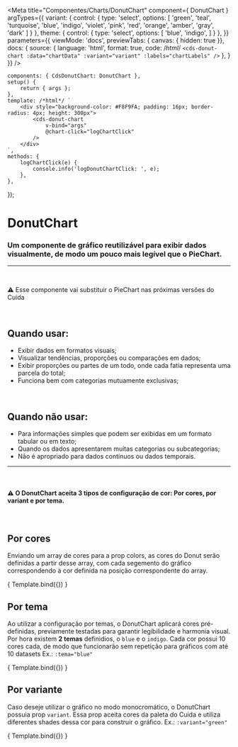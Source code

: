 
<Meta
	title="Componentes/Charts/DonutChart"
	component={ DonutChart }
	argTypes={{
		variant: {
			control: {
				type: 'select',
				options: [
				'green',
				'teal',
				'turquoise',
				'blue',
				'indigo',
				'violet',
				'pink',
				'red',
				'orange',
				'amber',
				'gray',
				'dark'
				]
			}
		},
		theme: {
			control: {
				type: 'select',
				options: [
				'blue',
				'indigo',
				]
			}
		},
	}}
	parameters={{
		viewMode: 'docs',
		previewTabs: { canvas: { hidden: true }},
		docs: {
			source: {
				language: 'html',
				format: true,
				code: /*html*/
`<cds-donut-chart
	:data="chartData"
	:variant="variant"
	:labels="chartLabels"
/>`
			},
		}
	}}
/>

	components: { CdsDonutChart: DonutChart },
	setup() {
		return { args };
	},
	template: /*html*/ `
		<div style="background-color: #F8F9FA; padding: 16px; border-radius: 4px; height: 300px">
			<cds-donut-chart
				v-bind="args"
				@chart-click="logChartClick"
			/>
		</div>
	`,
	methods: {
		logChartClick(e) {
			console.info('logDonutChartClick: ', e);
		},
	},
});

# DonutChart

### Um componente de gráfico reutilizável para exibir dados visualmente, de modo um pouco mais legível que o PieChart.
---
<br />

⚠️ Esse componente vai substituir o PieChart nas próximas versões do Cuida

<br />

## Quando usar:
- Exibir dados em formatos visuais;
- Visualizar tendências, proporções ou comparações em dados;
- Exibir proporções ou partes de um todo, onde cada fatia representa uma parcela do total;
- Funciona bem com categorias mutuamente exclusivas;

<br />

## Quando não usar:
- Para informações simples que podem ser exibidas em um formato tabular ou em texto;
- Quando os dados apresentarem muitas categorias ou subcategorias;
- Não é apropriado para dados contínuos ou dados temporais.

---

<br />

#### ⚠️ O DonutChart aceita 3 tipos de configuração de cor: Por cores, por variant e por tema.

<br />

## Por cores

Enviando um array de cores para a prop colors, as cores do Donut serão definidas
a partir desse array, com cada segemento do gráfico correspondendo à cor definida
na posição correspondente do array.

<Canvas>
	<Story
		name="DonutChart1"
		args={{
			labels: ['Janeiro','Fevereiro','Março', 'Abril', 'Maio'],
			colors: ['teal', 'violet', 'amber', 'blue', 'red'],
			data: [
				{
					name: 'Ecocardiograma',
					datasets: [
						{
							label: 'Exames realizados',
							data: [120, 220, 180, 20, 150],
						},
					]
				},
			],
	}}
>
	{ Template.bind({}) }
  </Story>
</Canvas>

<ArgsTable story="DonutChart2" />

<br />

## Por tema

Ao utilizar a configuração por temas, o DonutChart aplicará cores pré-definidas,
previamente testadas para garantir legibilidade e harmonia visual.
Por hora existem **2 temas** definidios, o `blue` e o `indigo`.
Cada cor possui 10 cores cada, de modo que funcionarão sem repetição para gráficos com até 10 datasets
Ex.: `:tema="blue"`

<Canvas>
	<Story
		name="DonutChart2"
		args={{
			labels: ['Janeiro','Fevereiro','Março', 'Abril', 'Maio'],
			theme:"blue",
			data: [
				{
					name: 'Ecocardiograma',
					datasets: [
						{
							label: 'Exames realizados',
							data: [120, 220, 180, 20, 150],
						},
					]
				},
			],
	}}
>
	{ Template.bind({}) }
  </Story>
</Canvas>

<br />

## Por variante

Caso deseje utilizar o gráfico no modo monocromático, o DonutChart possuia prop `variant`.
Essa prop aceita cores da paleta do Cuida e utiliza diferentes shades dessa cor para construir o gráfico.
Ex.: `:variant="green"`

<Canvas>
	<Story
		name="DonutChart3"
		args={{
			labels: ['Janeiro','Fevereiro','Março', 'Abril', 'Maio'],
			variant:"green",
			data: [
				{
					name: 'Ecocardiograma',
					datasets: [
						{
							label: 'Exames realizados',
							data: [120, 220, 180, 20, 150],
						},
					]
				},
			],
	}}
>
	{ Template.bind({}) }
  </Story>
</Canvas>



